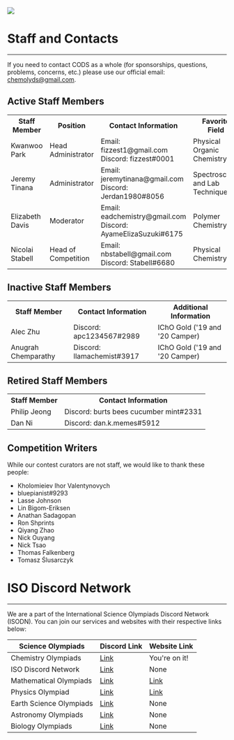 

<SEO title="about"/>

<img src={banner}/>

# Staff and Contacts
---
If you need to contact CODS as a whole (for sponsorships, questions, problems, concerns, etc.) please use our official email: chemolyds@gmail.com. 

## Active Staff Members
<table>
	<tr>
		<th>Staff Member</th>
		<th>Position</th>
		<th>Contact Information</th>
		<th>Favorite Field</th>
		<th>Additional Information</th>
	</tr>
	<tr>
		<td>Kwanwoo Park</td>
		<td>Head Administrator</td>
		<td>Email: fizzest1@gmail.com <br/> Discord: fizzest#0001</td>
		<td>Physical Organic Chemistry</td>
		<td/>
	</tr>
	<tr>
		<td>Jeremy Tinana</td>
		<td>Administrator</td>
		<td>Email: jeremytinana@gmail.com <br/> Discord: Jerdan1980#8056</td>
		<td>Spectroscopy and Lab Techniques</td>
		<td/>
	</tr>
	<tr>
		<td>Elizabeth Davis</td>
		<td>Moderator</td>
		<td>Email: eadchemistry@gmail.com <br/> Discord: AyameElizaSuzuki#6175</td>
		<td>Polymer Chemistry</td>
		<td/>
	</tr>
	<tr>
		<td>Nicolai Stabell</td>
		<td>Head of Competition</td>
		<td>Email: nbstabell@gmail.com <br/> Discord: Stabell#6680</td>
		<td>Physical Chemistry</td>
		<td>Camp Mentor for Denmark</td>
	</tr>
</table>

## Inactive Staff Members
<table>
	<tr>
		<th>Staff Member</th>
		<th>Contact Information</th>
		<th>Additional Information</th>
	</tr>
	<tr>
		<td>Alec Zhu</td>
		<td>Discord: apc1234567#2989</td>
		<td>IChO Gold ('19 and '20 Camper)</td>
	</tr>
	<tr>
		<td>Anugrah Chemparathy</td>
		<td>Discord: llamachemist#3917</td>
		<td>IChO Gold ('19 and '20 Camper)</td>
	</tr>
</table>

## Retired Staff Members
<table>
	<tr>
		<th>Staff Member</th>
		<th>Contact Information</th>
	</tr>
	<tr>
		<td>Philip Jeong</td>
		<td>Discord: burts bees cucumber mint#2331</td>
	</tr>
	<tr>
		<td>Dan Ni</td>
		<td>Discord: dan.k.memes#5912</td>
	</tr>
</table>

## Competition Writers
While our contest curators are not staff, we would like to thank these people:

- Kholomieiev Ihor Valentynovych
- bluepianist#9293
- Lasse Johnson
- Lin Bigom-Eriksen
- Anathan Sadagopan
- Ron Shprints
- Qiyang Zhao
- Nick Ouyang
- Nick Tsao
- Thomas Falkenberg
- Tomasz Ślusarczyk

# ISO Discord Network
---
We are a part of the International Science Olympiads Discord Network (ISODN). You can join our services and websites with their respective links below:

| Science Olympiads | Discord Link | Website Link |
|--|--|--|
| Chemistry Olympiads | [Link](https://discord.gg/chemistryolympiad) | You're on it! |
| ISO Discord Network  | [Link](https://discord.gg/k3zkD2y) | None |
| Mathematical Olympiads | [Link](https://discord.gg/3sbwZdh) | [Link](https://mathematics.isodn.org/) |
| Physics Olympiad | [Link](https://discord.gg/wyGAa49) | [Link](https://physoly.tech/) |
| Earth Science Olympiads | [Link](https://discord.gg/ujvMHFV) | None |
| Astronomy Olympiads | [Link](https://discord.gg/8DJrk78) | None |  
| Biology Olympiads | [Link](https://discord.gg/AzCQYY7) | None |

